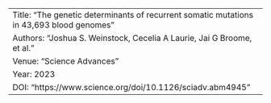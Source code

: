 ---
Title: "The genetic determinants of recurrent somatic mutations in 43,693 blood genomes"
Authors: "Joshua S. Weinstock, Cecelia A Laurie, Jai G Broome, et al."
Venue: "Science Advances"
Year: 2023
DOI: "https://www.science.org/doi/10.1126/sciadv.abm4945"
---